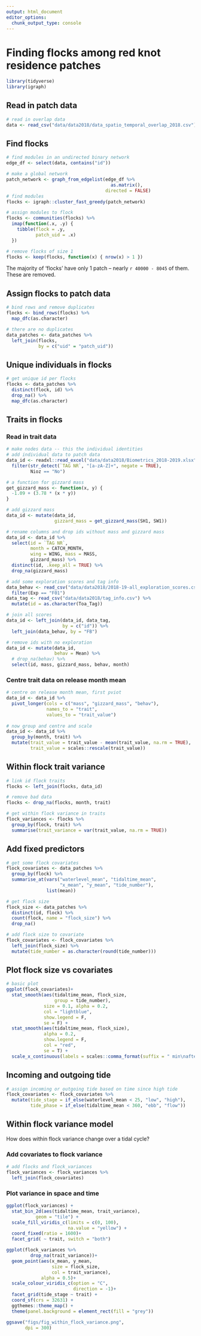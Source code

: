 ```yaml
---
output: html_document
editor_options: 
  chunk_output_type: console
---
```


# Finding flocks among red knot residence patches

```r
library(tidyverse)
library(igraph)
```

## Read in patch data

```r
# read in overlap data
data <- read_csv("data/data2018/data_spatio_temporal_overlap_2018.csv")
```

## Find flocks

```r
# find modules in an undirected binary network
edge_df <- select(data, contains("id"))

# make a global network
patch_network <- graph_from_edgelist(edge_df %>% 
                                       as.matrix(), 
                                     directed = FALSE)
# find modules
flocks <- igraph::cluster_fast_greedy(patch_network)

# assign modules to flock
flocks <- communities(flocks) %>% 
  imap(function(.x, .y) {
    tibble(flock = .y,
           patch_uid = .x)
  })

# remove flocks of size 1
flocks <- keep(flocks, function(x) { nrow(x) > 1 })
```

The majority of 'flocks' have only 1 patch -- nearly `r 40000 - 8045` of them.
These are removed.

## Assign flocks to patch data

```r
# bind rows and remove duplicates
flocks <- bind_rows(flocks) %>% 
  map_dfc(as.character)

# there are no duplicates
data_patches <- data_patches %>% 
  left_join(flocks, 
            by = c("uid" = "patch_uid"))
```

## Unique individuals in flocks

```r
# get unique id per flocks
flocks <- data_patches %>% 
  distinct(flock, id) %>% 
  drop_na() %>% 
  map_dfc(as.character)
```

## Traits in flocks

### Read in trait data

```r
# make nodes data -- this the individual identities
# add individual data to patch data
data_id <- readxl::read_excel("data/data2018/Biometrics_2018-2019.xlsx") %>% 
  filter(str_detect(`TAG NR`, "[a-zA-Z]+", negate = TRUE),
         Nioz == "No")

# a function for gizzard mass
get_gizzard_mass <- function(x, y) {
  -1.09 + (3.78 * (x * y))
}

# add gizzard mass
data_id <- mutate(data_id,
                  gizzard_mass = get_gizzard_mass(SH1, SW1))

# rename columns and drop ids without mass and gizzard mass
data_id <- data_id %>% 
  select(id = `TAG NR`, 
         month = CATCH_MONTH,
         wing = WING, mass = MASS, 
         gizzard_mass) %>% 
  distinct(id, .keep_all = TRUE) %>% 
  drop_na(gizzard_mass)

# add some exploration scores and tag info
data_behav <- read_csv("data/data2018/2018-19-all_exploration_scores.csv") %>% 
  filter(Exp == "F01")
data_tag <- read_csv("data/data2018/tag_info.csv") %>% 
  mutate(id = as.character(Toa_Tag))

# join all scores
data_id <- left_join(data_id, data_tag,
                     by = c("id")) %>% 
  left_join(data_behav, by = "FB")

# remove ids with no exploration
data_id <- mutate(data_id,
                  behav = Mean) %>% 
  # drop_na(behav) %>% 
  select(id, mass, gizzard_mass, behav, month)
```

### Centre trait data on release month mean

```r
# centre on release month mean, first pviot
data_id <- data_id %>% 
  pivot_longer(cols = c("mass", "gizzard_mass", "behav"),
               names_to = "trait",
               values_to = "trait_value")
  
# now group and centre and scale
data_id <- data_id %>% 
  group_by(month, trait) %>% 
  mutate(trait_value = trait_value - mean(trait_value, na.rm = TRUE),
         trait_value = scales::rescale(trait_value))
```

## Within flock trait variance

```r
# link id flock traits
flocks <- left_join(flocks, data_id)

# remove bad data
flocks <- drop_na(flocks, month, trait)

# get within flock variance in traits
flock_variances <- flocks %>% 
  group_by(flock, trait) %>% 
  summarise(trait_variance = var(trait_value, na.rm = TRUE))
```

## Add fixed predictors

```r
# get some flock covariates
flock_covariates <- data_patches %>% 
  group_by(flock) %>% 
  summarise_at(vars("waterlevel_mean", "tidaltime_mean",
                    "x_mean", "y_mean", "tide_number"),
               list(mean))

# get flock size
flock_size <- data_patches %>% 
  distinct(id, flock) %>% 
  count(flock, name = "flock_size") %>% 
  drop_na()

# add flock size to covariate
flock_covariates <- flock_covariates %>% 
  left_join(flock_size) %>% 
  mutate(tide_number = as.character(round(tide_number)))
```

## Plot flock size vs covariates

```r
# basic plot
ggplot(flock_covariates)+
  stat_smooth(aes(tidaltime_mean, flock_size,
                  group = tide_number),
              size = 0.1, alpha = 0.2,
              col = "lightblue",
              show.legend = F,
              se = F) +
  stat_smooth(aes(tidaltime_mean, flock_size),
              alpha = 0.2,
              show.legend = F,
              col = "red",
              se = T) +
  scale_x_continuous(labels = scales::comma_format(suffix = " min\nafter HT"))
```

## Incoming and outgoing tide

```r
# assign incoming or outgoing tide based on time since high tide
flock_covariates <- flock_covariates %>% 
  mutate(tide_stage = if_else(waterlevel_mean < 25, "low", "high"),
         tide_phase = if_else(tidaltime_mean < 360, "ebb", "flow"))
```

## Within flock variance model

How does within flock variance change over a tidal cycle?

### Add covariates to flock variance

```r
# add flocks and flock_variances
flock_variances <- flock_variances %>% 
  left_join(flock_covariates)
```

### Plot variance in space and time

```r
ggplot(flock_variances) +
  stat_bin_2d(aes(tidaltime_mean, trait_variance),
           geom = "tile") +
  scale_fill_viridis_c(limits = c(0, 100),
                       na.value = "yellow") +
  coord_fixed(ratio = 1600)+
  facet_grid( ~ trait, switch = "both")
```

```r
ggplot(flock_variances %>% 
         drop_na(trait_variance))+
  geom_point(aes(x_mean, y_mean,
                 size = flock_size,
                 col = trait_variance),
             alpha = 0.5)+
  scale_colour_viridis_c(option = "C",
                         direction = -1)+
  facet_grid(tide_stage ~ trait) +
  coord_sf(crs = 32631) +
  ggthemes::theme_map() +
  theme(panel.background = element_rect(fill = "grey"))

ggsave("figs/fig_within_flock_variance.png",
       dpi = 300)
```

